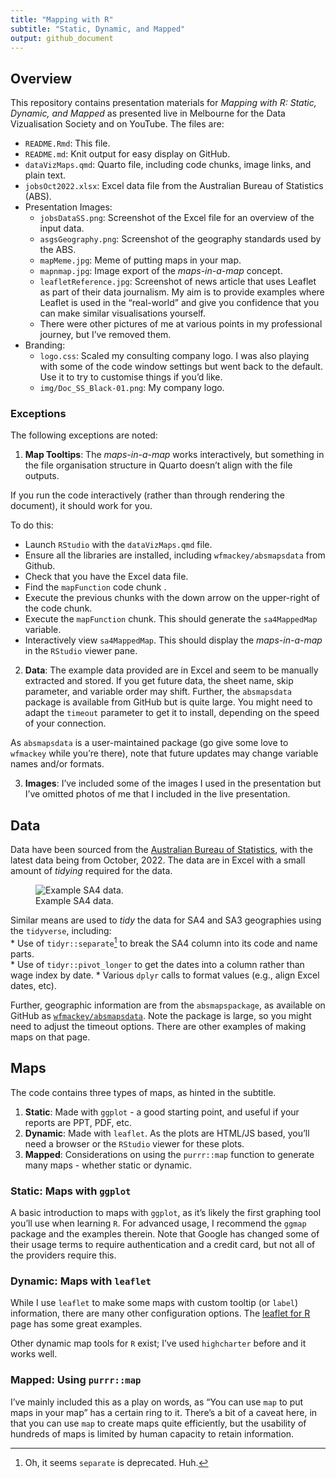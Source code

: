 ```yaml
---
title: "Mapping with R"
subtitle: "Static, Dynamic, and Mapped"
output: github_document
---
```



## Overview

This repository contains presentation materials for *Mapping with R: Static, Dynamic, and Mapped* as presented live in Melbourne for the Data Vizualisation Society and on YouTube. The files are:

* `README.Rmd`: This file.    
* `README.md`: Knit output for easy display on GitHub.   
* `dataVizMaps.qmd`: Quarto file, including code chunks, image links, and plain text.   
* `jobsOct2022.xlsx`: Excel data file from the Australian Bureau of Statistics (ABS).  
* Presentation Images:    
    + `jobsDataSS.png`: Screenshot of the Excel file for an overview of the input data.    
    + `asgsGeography.png`: Screenshot of the geography standards used by the ABS.    
    + `mapMeme.jpg`: Meme of putting maps in your map.    
    + `mapnmap.jpg`: Image export of the *maps-in-a-map* concept.    
    + `leafletReference.jpg`: Screenshot of news article that uses Leaflet as part of their data journalism. My aim is to provide examples where Leaflet is used in the "real-world" and give you confidence that you can make similar visualisations yourself.    
    + There were other pictures of me at various points in my professional journey, but I've removed them.
* Branding:    
    + `logo.css`: Scaled my consulting company logo. I was also playing with some of the code window settings but went back to the default. Use it to try to customise things if you'd like.    
    + `img/Doc_SS_Black-01.png`: My company logo.

### Exceptions

The following exceptions are noted:

1. **Map Tooltips**: The *maps-in-a-map* works interactively, but something in the file organisation structure in Quarto doesn't align with the file outputs. 

If you run the code interactively (rather than through rendering the document), it should work for you. 

To do this:    

+ Launch `RStudio` with the `dataVizMaps.qmd` file.    
+ Ensure all the libraries are installed, including `wfmackey/absmapsdata` from Github.   
+ Check that you have the Excel data file.
+ Find the `mapFunction` code chunk .   
+ Execute the previous chunks with the down arrow on the upper-right of the code chunk.    
+ Execute the `mapFunction` chunk. This should generate the `sa4MappedMap` variable.    
+ Interactively view `sa4MappedMap`. This should display the *maps-in-a-map* in the `RStudio` viewer pane.

2. **Data**: The example data provided are in Excel and seem to be manually extracted and stored. If you get future data, the sheet name, skip parameter, and variable order may shift. Further, the `absmapsdata` package is available from GitHub but is quite large. You might need to adapt the `timeout` parameter to get it to install, depending on the speed of your connection.

As `absmapsdata` is a user-maintained package (go give some love to `wfmackey` while you're there), note that future updates may change variable names and/or formats.

3. **Images**: I've included some of the images I used in the presentation but I've omitted photos of me that I included in the live presentation.

## Data

Data have been sourced from the [Australian Bureau of Statistics](https://www.abs.gov.au/statistics/labour/jobs/weekly-payroll-jobs-and-wages-australia/latest-release), with the latest data being from October, 2022. The data are in Excel with a small amount of *tidying* required for the data.  

![Example SA4 data.](jobsDataSS.png)

Similar means are used to *tidy* the data for SA4 and SA3 geographies using the `tidyverse`, including:    
* Use of `tidyr::separate`^[Oh, it seems `separate` is deprecated. Huh.] to break the SA4 column into its code and name parts.    
* Use of `tidyr::pivot_longer` to get the dates into a column rather than wage index by date.
* Various `dplyr` calls to format values (e.g., align Excel dates, etc). 

Further, geographic information are from the `absmapspackage`, as available on GitHub as [`wfmackey/absmapsdata`](https://github.com/wfmackey/absmapsdata). Note the package is large, so you might need to adjust the timeout options. There are other examples of making maps on that page.

## Maps

The code contains three types of maps, as hinted in the subtitle.

1. **Static**: Made with `ggplot` - a good starting point, and useful if your reports are PPT, PDF, etc.    
2. **Dynamic**: Made with `leaflet`. As the plots are HTML/JS based, you'll need a browser or the `RStudio` viewer for these plots.   
3. **Mapped**: Considerations on using the `purrr::map` function to generate many maps - whether static or dynamic.  

### Static: Maps with `ggplot`

A basic introduction to maps with `ggplot`, as it's likely the first graphing tool you'll use when learning `R`. For advanced usage, I recommend the `ggmap` package and the examples therein. Note that Google has changed some of their usage terms to require authentication and a credit card, but not all of the providers require this.

### Dynamic: Maps with `leaflet`

While I use `leaflet` to make some maps with custom tooltip (or `label`) information, there are many other configuration options. The [leaflet for R](https://rstudio.github.io/leaflet/) page has some great examples.

Other dynamic map tools for `R` exist; I've used `highcharter` before and it works well. 

### Mapped: Using `purrr::map`

I've mainly included this as a play on words, as "You can use `map` to put maps in your map" has a certain ring to it. There's a bit of a caveat here, in that you can use `map` to create maps quite efficiently, but the usability of hundreds of maps is limited by human capacity to retain information. 